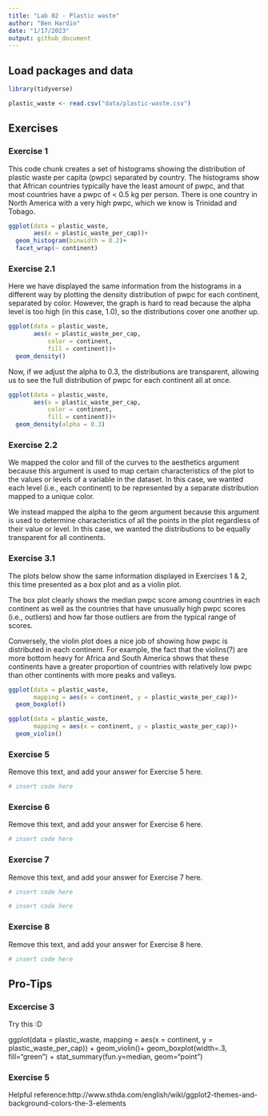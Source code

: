 ```yaml
---
title: "Lab 02 - Plastic waste"
author: "Ben Hardin"
date: "1/17/2023"
output: github_document
---
```


## Load packages and data

```r
library(tidyverse) 
```

```r
plastic_waste <- read.csv("data/plastic-waste.csv")
```

## Exercises

### Exercise 1

This code chunk creates a set of histograms showing the distribution of plastic waste per capita (pwpc) separated by country. The histograms show that African countries typically have the least amount of pwpc, and that most countries have a pwpc of < 0.5 kg per person. There is one country in North America with a very high pwpc, which we know is Trinidad and Tobago. 

```r
ggplot(data = plastic_waste,
       aes(x = plastic_waste_per_cap))+
  geom_histogram(binwidth = 0.2)+
  facet_wrap(~ continent)
```

### Exercise 2.1

Here we have displayed the same information from the histograms in a different way by plotting the density distribution of pwpc for each continent, separated by color. However, the graph is hard to read because the alpha level is too high (in this case, 1.0), so the distributions cover one another up.

```r
ggplot(data = plastic_waste,
       aes(x = plastic_waste_per_cap,
           color = continent,
           fill = continent))+
  geom_density()
```

Now, if we adjust the alpha to 0.3, the distributions are transparent, allowing us to see the full distribution of pwpc for each continent all at once.

```r
ggplot(data = plastic_waste,
       aes(x = plastic_waste_per_cap,
           color = continent,
           fill = continent))+
  geom_density(alpha = 0.3)
```

### Exercise 2.2

We mapped the color and fill of the curves to the aesthetics argument because this argument is used to map certain characteristics of the plot to the values or levels of a variable in the dataset. In this case, we wanted each level (i.e., each continent) to be represented by a separate distribution mapped to a unique color.

We instead mapped the alpha to the geom argument because this argument is used to determine characteristics of all the points in the plot regardless of their value or level. In this case, we wanted the distributions to be equally transparent for all continents.

### Exercise 3.1

The plots below show the same information displayed in Exercises 1 & 2, this time presented as a box plot and as a violin plot.

The box plot clearly shows the median pwpc score among countries in each continent as well as the countries that have unusually high pwpc scores (i.e., outliers) and how far those outliers are from the typical range of scores.

Conversely, the violin plot does a nice job of showing how pwpc is distributed in each continent. For example, the fact that the violins(?) are more bottom heavy for Africa and South America shows that these continents have a greater proportion of countries with relatively low pwpc than other continents with more peaks and valleys.

```r
ggplot(data = plastic_waste,
       mapping = aes(x = continent, y = plastic_waste_per_cap))+
  geom_boxplot()

ggplot(data = plastic_waste,
       mapping = aes(x = continent, y = plastic_waste_per_cap))+
  geom_violin()
```

### Exercise 5

Remove this text, and add your answer for Exercise 5 here.

```r
# insert code here
```

### Exercise 6

Remove this text, and add your answer for Exercise 6 here.

```r
# insert code here
```

### Exercise 7

Remove this text, and add your answer for Exercise 7 here.

```r
# insert code here
```

```r
# insert code here
```

### Exercise 8

Remove this text, and add your answer for Exercise 8 here.

```r
# insert code here
```

## Pro-Tips

### Excercise 3

Try this :D

ggplot(data = plastic_waste, 
       mapping = aes(x = continent, 
                     y = plastic_waste_per_cap)) +
  geom_violin()+
  geom_boxplot(width=.3, fill="green") +
  stat_summary(fun.y=median, geom="point") 
  
### Exercise 5 

Helpful reference:http://www.sthda.com/english/wiki/ggplot2-themes-and-background-colors-the-3-elements



